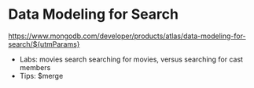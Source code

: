 # Data Modeling for Search

https://www.mongodb.com/developer/products/atlas/data-modeling-for-search/${utmParams}

* Labs: movies search searching for movies, versus searching for cast members
* Tips: $merge